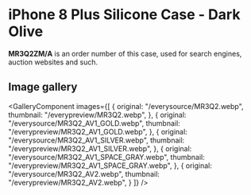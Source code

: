 
# iPhone 8 Plus Silicone Case - Dark Olive

<Callout type='info' emoji='👉🏻'>**MR3Q2ZM/A** is an order number of this case, used for search engines, auction websites and such.</Callout>

## Image gallery

<GalleryComponent
    images={[
      {
        original: "/everysource/MR3Q2.webp",
        thumbnail: "/everypreview/MR3Q2.webp",
      },
      {
        original: "/everysource/MR3Q2_AV1_GOLD.webp",
        thumbnail: "/everypreview/MR3Q2_AV1_GOLD.webp",
      },
      {
        original: "/everysource/MR3Q2_AV1_SILVER.webp",
        thumbnail: "/everypreview/MR3Q2_AV1_SILVER.webp",
      },
      {
        original: "/everysource/MR3Q2_AV1_SPACE_GRAY.webp",
        thumbnail: "/everypreview/MR3Q2_AV1_SPACE_GRAY.webp",
      },
      {
        original: "/everysource/MR3Q2_AV2.webp",
        thumbnail: "/everypreview/MR3Q2_AV2.webp",
      }
    ]}
  />
